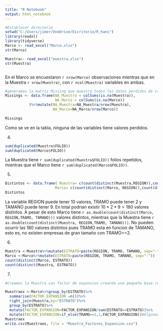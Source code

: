 ---
title: "R Notebook"
output: html_notebook
---

```{r global}
#Establecer directorio
setwd("C:/Users/jimer/OneDrive/Escritorio/R_hans")
library(readxl)
library(tidyverse)
Marco <- read_excel("Marco.xlsx")
str(Marco)

Muestra<- read_excel("muestra.xlsx")
str(Muestra)



```
En el Marco se encuestaron `r nrow(Marco)` observaciones mientras que en la Muestra `r nrow(Muestra)`, con `r ncol(Muestra)` variables en ambas.

```{r}
#generamos la matriz Missing que muestra todos los datos perdidos de cada variable en Muestra y Marco. Como las bases tienen las mismas variables, la matriz queda ordenada.
Missings <- data.frame(NA_Muestra = colSums(is.na(Muestra)),
                       NA_Marco = colSums(is.na(Marco)) 
           )%>%mutate(NA_Muestra=NA_Muestra/nrow(Muestra),
                      NA_Marco=NA_Marco/nrow(Marco))
  
Missings
```

Como se ve en la tabla, ninguna de las variables tiene valores perdidos. 

4)
```{r}
sum(duplicated(Muestra$FOLIO))
sum(duplicated(Marco$FOLIO))
```
La Muestra tiene `r sum(duplicated(Muestra$FOLIO))` folios repetidos, mientras que el Marco tiene `r sum(duplicated(Marco$FOLIO))`.

5)
```{r}
Distintos <- data.frame( Muestra= c(count(distinct(Muestra,REGION)),count(distinct(Muestra, TRAMO)), count(distinct(Muestra, TAMANO))),
                       Marco= c(count(distinct(Marco, REGION)),count(distinct(Marco, TRAMO)), count(distinct(Marco, TAMANO))))
Distintos
```
La variable REGION puede tener 10 valores, TRAMO puede tener 2 y TAMANO puede tener 9. En total podrian existir $10*2*9 = 180$ valores distintos. A pesar de esto Marco tiene `r as.double(count(distinct(Marco, REGION,TRAMO, TAMANO)))` valores distintos, mientras que la Muestra tiene `r as.double(count(distinct(Muestra, REGION,TRAMO, TAMANO)))`. No pueden ocurrir las 180 valores distintos pues TRAMO esta en funcion de TAMANO, esto es, no existen empresas de gran tamaño con TRAMO==2.

6)

```{r}
Muestra <-Muestra%>%mutate(ESTRATO=paste(REGION, TRAMO, TAMANO, sep="-"))
Marco <-Marco%>%mutate(ESTRATO=paste(REGION, TRAMO, TAMANO, sep="-"))
count(distinct(Marco, ESTRATO))
count(distinct(Muestra, ESTRATO))

```

7)
```{r}
#Creamos la Muestra con factor de expansion creando una pequeña base resumen de Marco que contiene la cantidad de observaciones de cada estrato, la cual luego unimos con la base de Muestra

Muestraex <-Marco%>%group_by(ESTRATO)%>% 
  summarise(FACTOR_EXPANSION =n())%>%
  right_join(Muestra,by="ESTRATO")%>%
  group_by(ESTRATO)%>%
  mutate(FACTOR_EXPANSION=FACTOR_EXPANSION/sum(ESTRATO==ESTRATO))%>%
  mutate(FACTOR_EXPANSION=if_else(TRAMO==1,1,FACTOR_EXPANSION))#Algunas de las observaciones de Marco con Estrato==1 no aparecen en muestra, por lo que se debe forzar el factor de 1 para estas manualmente.
Muestraex
write.csv(Muestraex, file = "Muestra_Factores_Expansion.csv")

```



